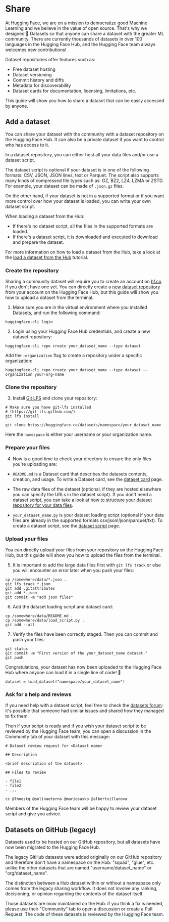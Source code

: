 # Share

At Hugging Face, we are on a mission to democratize good Machine Learning and we believe in the value of open source. That's why we designed 🤗 Datasets so that anyone can share a dataset with the greater ML community. There are currently thousands of datasets in over 100 languages in the Hugging Face Hub, and the Hugging Face team always welcomes new contributions!

Dataset repositories offer features such as:

- Free dataset hosting
- Dataset versioning
- Commit history and diffs
- Metadata for discoverability
- Dataset cards for documentation, licensing, limitations, etc.

This guide will show you how to share a dataset that can be easily accessed by anyone.

<a id='upload_dataset_repo'></a>

## Add a dataset

You can share your dataset with the community with a dataset repository on the Hugging Face Hub.
It can also be a private dataset if you want to control who has access to it.

In a dataset repository, you can either host all your data files and/or use a dataset script.

The dataset script is optional if your dataset is in one of the following formats: CSV, JSON, JSON lines, text or Parquet.
The script also supports many kinds of compressed file types such as: GZ, BZ2, LZ4, LZMA or ZSTD.
For example, your dataset can be made of `.json.gz` files.

On the other hand, if your dataset is not in a supported format or if you want more control over how your dataset is loaded, you can write your own dataset script.

When loading a dataset from the Hub:

- If there's no dataset script, all the files in the supported formats are loaded.
- If there's a dataset script, it is downloaded and executed to download and prepare the dataset.

For more information on how to load a dataset from the Hub, take a look at the [load a dataset from the Hub](./load_hub) tutorial.

### Create the repository

Sharing a community dataset will require you to create an account on [hf.co](https://huggingface.co/join) if you don't have one yet.
You can directly create a [new dataset repository](https://huggingface.co/login?next=%2Fnew-dataset) from your account on the Hugging Face Hub, but this guide will show you how to upload a dataset from the terminal.

1. Make sure you are in the virtual environment where you installed Datasets, and run the following command:

```
huggingface-cli login
```

2. Login using your Hugging Face Hub credentials, and create a new dataset repository:

```
huggingface-cli repo create your_dataset_name --type dataset
```

Add the `-organization` flag to create a repository under a specific organization:

```
huggingface-cli repo create your_dataset_name --type dataset --organization your-org-name
```

### Clone the repository

3. Install [Git LFS](https://git-lfs.github.com/) and clone your repository:

```
# Make sure you have git-lfs installed
# (https://git-lfs.github.com/)
git lfs install

git clone https://huggingface.co/datasets/namespace/your_dataset_name
```

Here the `namespace` is either your username or your organization name.

### Prepare your files

4. Now is a good time to check your directory to ensure the only files you're uploading are:

- `README.md` is a Dataset card that describes the datasets contents, creation, and usage. To write a Dataset card, see the [dataset card](dataset_card) page.

- The raw data files of the dataset (optional, if they are hosted elsewhere you can specify the URLs in the dataset script). If you don't need a dataset script, you can take a look at [how to structure your dataset repository for your data files](repository_structure).

- `your_dataset_name.py` is your dataset loading script (optional if your data files are already in the supported formats csv/jsonl/json/parquet/txt). To create a dataset script, see the [dataset script](dataset_script) page.

### Upload your files

You can directly upload your files from your repository on the Hugging Face Hub, but this guide will show you how to upload the files from the terminal.

5. It is important to add the large data files first with `git lfs track` or else you will encounter an error later when you push your files:

```
cp /somewhere/data/*.json .
git lfs track *.json
git add .gitattributes
git add *.json
git commit -m "add json files"
```

6. Add the dataset loading script and dataset card:

```
cp /somewhere/data/README.md .
cp /somewhere/data/load_script.py .
git add --all
```

7. Verify the files have been correctly staged. Then you can commit and push your files:

```
git status
git commit -m "First version of the your_dataset_name dataset."
git push
```

Congratulations, your dataset has now been uploaded to the Hugging Face Hub where anyone can load it in a single line of code! 🥳

```
dataset = load_dataset("namespace/your_dataset_name")
```

### Ask for a help and reviews

If you need help with a dataset script, feel free to check the [datasets forum](https://discuss.huggingface.co/c/datasets/10): it's possible that someone had similar issues and shared how they managed to fix them.

Then if your script is ready and if you wish your dataset script to be reviewed by the Hugging Face team, you can open a discussion in the Community tab of your dataset with this message:

```
# Dataset rewiew request for <Dataset name>

## Description

<brief description of the dataset>

## Files to review

- file1
- file2
- ...

cc @lhoestq @polinaeterna @mariosasko @albertvillanova
```

Members of the Hugging Face team will be happy to review your dataset script and give you advice.

## Datasets on GitHub (legacy)

Datasets used to be hosted on our GitHub repository, but all datasets have now been migrated to the Hugging Face Hub.

The legacy GitHub datasets were added originally on our GitHub repository and therefore don't have a namespace on the Hub: "squad", "glue", etc. unlike the other datasets that are named "username/dataset_name" or "org/dataset_name".

<Tip>

The distinction between a Hub dataset within or without a namespace only comes from the legacy sharing workflow. It does not involve any ranking, decisioning, or opinion regarding the contents of the dataset itself.

</Tip>

Those datasets are mow maintained on the Hub: if you think a fix is needed, please use their "Community" tab to open a discussion or create a Pull Request.
The code of these datasets is reviewed by the Hugging Face team.
